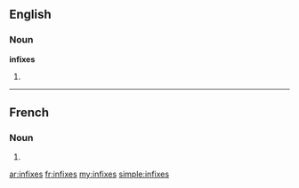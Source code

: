==English==

===Noun===
'''infixes'''

# {{plural of|infix}}

----

==French==

===Noun===
{{infl|fr|plural}} {{m|p}}

# {{plural of|infixe|lang=fr}}

[[ar:infixes]]
[[fr:infixes]]
[[my:infixes]]
[[simple:infixes]]